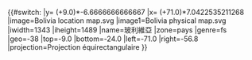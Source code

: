 {{#switch:{{{1}}}
|y= ({{{2}}}+9.0)*-6.6666666666667
|x= ({{{3}}}+71.0)*7.0422535211268
|image=Bolivia location map.svg
|image1=Bolivia physical map.svg
|iwidth=1343
|iheight=1489
|name=玻利維亞
|zone=pays
|genre=fs
|geo=-38
|top=-9.0
|bottom=-24.0
|left=-71.0
|right=-56.8
|projection=Projection équirectangulaire
}}<noinclude>{{Location map/Info|Bolivia}}
{{Documentation}}
</noinclude>